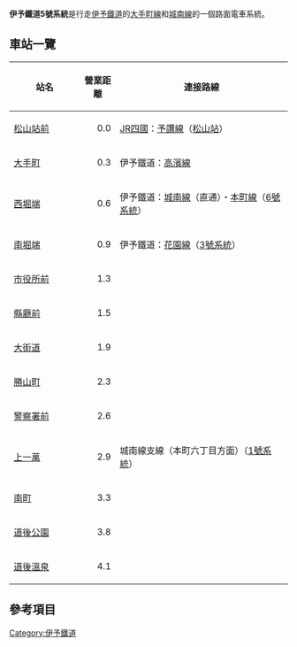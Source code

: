 {{unreferenced|time=2017-08-20T05:31:47+00:00}}
{{japanese|japanese=伊予鉄道5号線|kana=いよてつどうごごせん|romaji=Iyo Tetsudō Gogosen}}
'''伊予鐵道5號系統'''是行走[[伊予鐵道|伊予鐵道]]的[[伊予鐵道大手町線|大手町線]]和[[伊予鐵道城南線|城南線]]的一個路面電車系統。

==車站一覽==
{| class="wikitable" rules="all"
|-
! style="width:7em;" |站名
! style="width:3em;" |營業距離
!連接路線
|-
|[[松山站前站|松山站前]]
| style="text-align:right;" |0.0
|[[JR四國|JR四國]]：[[予讚線|予讚線]]（[[松山站_(愛媛縣)|松山站]]）
|-
|[[大手町站_(愛媛縣)|大手町]]
| style="text-align:right;" |0.3
|伊予鐵道：[[伊予鐵道高濱線|高濱線]]
|-
|[[西堀端站|西堀端]]
| style="text-align:right;" |0.6
|伊予鐵道：[[伊予鐵道城南線|城南線]]（直通）・[[伊予鐵道本町線|本町線]]（[[伊予鐵道6號系統|6號系統]]）
|-
|[[南堀端站|南堀端]]
| style="text-align:right;" |0.9
|伊予鐵道：[[伊予鉄道花園線|花園線]]（[[伊予鐵道3號系統|3號系統]]）
|-
|[[市役所前站_(愛媛縣)|市役所前]]
| style="text-align:right;" |1.3
| 
|-
|[[縣廳前站_(愛媛縣)|縣廳前]]
| style="text-align:right;" |1.5
| 
|-
|[[大街道站|大街道]]
| style="text-align:right;" |1.9
| 
|-
|[[勝山町站|勝山町]]
| style="text-align:right;" |2.3
| 
|-
|[[警察署前站|警察署前]]
| style="text-align:right;" |2.6
| 
|-
|[[上一萬站|上一萬]]
| style="text-align:right;" |2.9
|城南線支線（本町六丁目方面）（[[伊予鐵道1號系統|1號系統]]）
|-
|[[南町站|南町]]
| style="text-align:right;" |3.3
| 
|-
|[[道後公園站|道後公園]]
| style="text-align:right;" |3.8
| 
|-
|[[道後溫泉站|道後溫泉]]
| style="text-align:right;" |4.1
| 
|}

==參考項目==

[[Category:伊予鐵道|Category:伊予鐵道]]